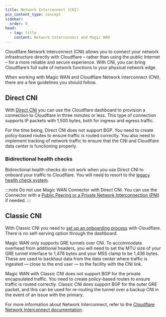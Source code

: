 ```yaml
---
title: Network Interconnect (CNI)
pcx_content_type: concept
sidebar:
  order: 8
head:
  - tag: title
    content: Network Interconnect and Magic WAN
---
```



Cloudflare Network Interconnect (CNI) allows you to connect your network infrastructure directly with Cloudflare – rather than using the public Internet – for a more reliable and secure experience. With CNI, you can bring Cloudflare’s full suite of network functions to your physical network edge.

When working with Magic WAN and Cloudflare Network Interconnect (CNI), there are a few guidelines you should follow.

## Direct CNI

With [Direct CNI](/network-interconnect/express-cni/) you can use the Cloudflare dashboard to provision a connection to Cloudflare in three minutes or less. This type of connection supports IP packets with 1,500 bytes, both for ingress and egress traffic.

For the time being, Direct CNI does not support BGP. You need to create policy-based routes to ensure traffic is routed correctly. You also need to implement tracking of network traffic to ensure that the CNI and Cloudflare data center is functioning properly.

### Bidirectional health checks

Bidirectional health checks do not work when you use Direct CNI to onboard your traffic to Cloudflare. You will need to resort to the [legacy health check system](/magic-wan/configuration/manually/how-to/configure-tunnels/#legacy-health-checks-system).

:::note
Do not use Magic WAN Connector with Direct CNI. You can use the Connector with a [Public Peering or a Private Network Interconnection (PNI)](/network-interconnect/pni-and-peering/) if needed.
:::

## Classic CNI

With Classic CNI you need to [set up an onboarding process](/network-interconnect/classic-cni/) with Cloudflare. There is no self-serving option through the dashboard.

Magic WAN only supports GRE tunnels over CNI. To accommodate overhead from additional headers, you will need to set the MTU size of your GRE tunnel interface to 1,476 bytes and your MSS clamp to be 1,436 bytes. These are used to backhaul data from the data center where traffic is ingested — close to the end user — to the facility with the CNI link.

Magic WAN with Classic CNI does not support BGP for the private encapsulated traffic. You need to create policy-based routes to ensure traffic is routed correctly. Classic CNI does support BGP for the outer GRE packet, and this can be used for re-routing the tunnel over a backup CNI in the event of an issue with the primary.

For more information about Network Interconnect, refer to the [Cloudflare Network Interconnect documentation](/network-interconnect/).

<Render file="traceroute" />
